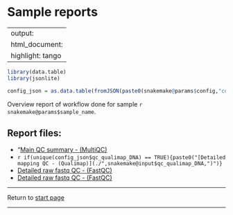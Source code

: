 # Sample reports

---
output:
  html_document:
   highlight: tango
---

```r
library(data.table)
library(jsonlite)

```



```r
config_json = as.data.table(fromJSON(paste0(snakemake@params$config,"config.json")))
```
Overview report of workflow done for sample `r snakemake@params$sample_name `.




## Report files:
* "[Main QC summary - (MultiQC)](./snakemake@input$multiqc)
* `r if(unique(config_json$qc_qualimap_DNA) == TRUE){paste0("[Detailed mapping QC - (Qualimap)](./",snakemake@input$qc_qualimap_DNA,")")} `
* [Detailed raw fastq QC - (FastQC)](./snakemake@input$raw_fastq_R1_report)
* [Detailed raw fastq QC - (FastQC)](./snakemake@input$raw_fastq_R2_report)

---

Return to [start page](./alignment_final_report.html)

---
